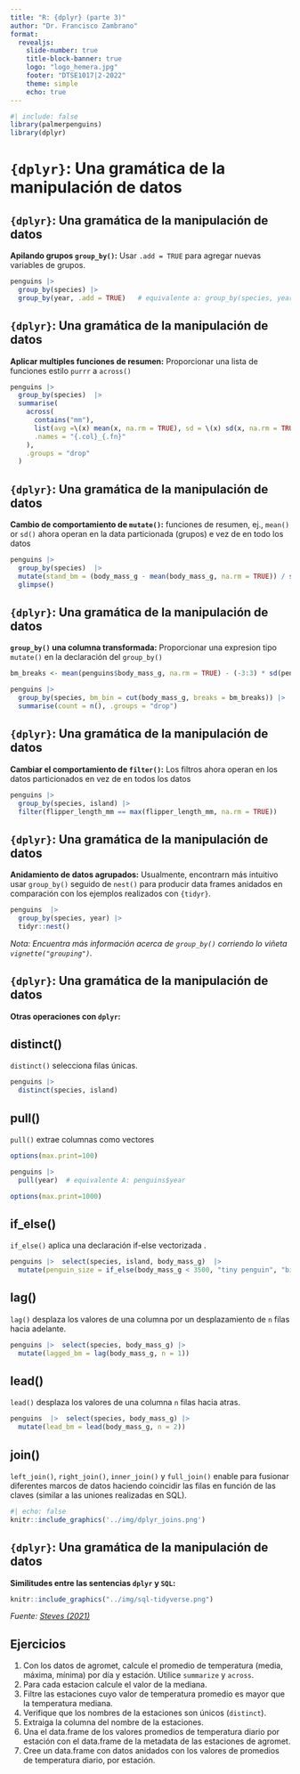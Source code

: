 ```yaml
---
title: "R: {dplyr} (parte 3)"
author: "Dr. Francisco Zambrano"
format: 
  revealjs:
    slide-number: true
    title-block-banner: true
    logo: "logo_hemera.jpg"
    footer: "DTSE1017|2-2022"
    theme: simple
    echo: true
---
```


```r
#| include: false
library(palmerpenguins)
library(dplyr)
```

# `{dplyr}`: Una gramática de la manipulación de datos {background-color="brown"}

## `{dplyr}`: Una gramática de la manipulación de datos {.smaller .scrollable background-image="https://raw.githubusercontent.com/tidyverse/dplyr/master/man/figures/logo.png" background-position="97.5% 2.5%" background-size="7.5%" layout="true"}

**Apilando grupos `group_by()`:** Usar `.add = TRUE` para agregar nuevas variables de grupos.

```r
penguins |>  
  group_by(species) |>  
  group_by(year, .add = TRUE)   # equivalente a: group_by(species, year)
```

## `{dplyr}`: Una gramática de la manipulación de datos {.smaller .scrollable background-image="https://raw.githubusercontent.com/tidyverse/dplyr/master/man/figures/logo.png" background-position="97.5% 2.5%" background-size="7.5%" layout="true"}

**Aplicar multiples funciones de resumen:** Proporcionar una lista de funciones estilo `purrr` a `across()`

```r
penguins |> 
  group_by(species)  |> 
  summarise(
    across(
      contains("mm"),
      list(avg =\(x) mean(x, na.rm = TRUE), sd = \(x) sd(x, na.rm = TRUE)),
      .names = "{.col}_{.fn}"
    ),
    .groups = "drop"
  )
```

## `{dplyr}`: Una gramática de la manipulación de datos {.smaller .scrollable background-image="https://raw.githubusercontent.com/tidyverse/dplyr/master/man/figures/logo.png" background-position="97.5% 2.5%" background-size="7.5%" layout="true"}

**Cambio de comportamiento de `mutate()`:** funciones de resumen, ej., `mean()` or `sd()` ahora operan en la data particionada (grupos) e vez de en todo los datos

```r
penguins |> 
  group_by(species)  |>  
  mutate(stand_bm = (body_mass_g - mean(body_mass_g, na.rm = TRUE)) / sd(body_mass_g, na.rm = TRUE))  |> 
  glimpse()
```

## `{dplyr}`: Una gramática de la manipulación de datos {.smaller .scrollable background-image="https://raw.githubusercontent.com/tidyverse/dplyr/master/man/figures/logo.png" background-position="97.5% 2.5%" background-size="7.5%" layout="true"}

**`group_by()` una columna transformada:** Proporcionar una expresion tipo `mutate()` en la declaración del `group_by()`

```r
bm_breaks <- mean(penguins$body_mass_g, na.rm = TRUE) - (-3:3) * sd(penguins$body_mass_g, na.rm = TRUE)

penguins |>  
  group_by(species, bm_bin = cut(body_mass_g, breaks = bm_breaks)) |> 
  summarise(count = n(), .groups = "drop")
```

## `{dplyr}`: Una gramática de la manipulación de datos {.smaller .scrollable background-image="https://raw.githubusercontent.com/tidyverse/dplyr/master/man/figures/logo.png" background-position="97.5% 2.5%" background-size="7.5%" layout="true"}

**Cambiar el comportamiento de `filter()`:** Los filtros ahora operan en los datos particionados en vez de en todos los datos

```r
penguins |>  
  group_by(species, island) |>  
  filter(flipper_length_mm == max(flipper_length_mm, na.rm = TRUE))
```

## `{dplyr}`: Una gramática de la manipulación de datos {.smaller .scrollable background-image="https://raw.githubusercontent.com/tidyverse/dplyr/master/man/figures/logo.png" background-position="97.5% 2.5%" background-size="7.5%" layout="true"}

**Anidamiento de datos agrupados:** Usualmente, encontrarn más intuitivo usar `group_by()` seguido de `nest()` para producir data frames anidados en comparación con los ejemplos realizados con `{tidyr}`.

```r
penguins  |>  
  group_by(species, year) |>  
  tidyr::nest()
```

*Nota: Encuentra más información acerca de `group_by()` corriendo lo viñeta `vignette("grouping")`.*

## `{dplyr}`: Una gramática de la manipulación de datos {.smaller .scrollable background-image="https://raw.githubusercontent.com/tidyverse/dplyr/master/man/figures/logo.png" background-position="97.5% 2.5%" background-size="7.5%" layout="true"}

**Otras operaciones con `dplyr`:**

::: panel-tabset
## distinct()

`distinct()` selecciona filas únicas.

```r
penguins |>  
  distinct(species, island)
```

## pull()

`pull()` extrae columnas como vectores

```r
options(max.print=100)
```

```r
penguins |>  
  pull(year)  # equivalente A: penguins$year
```

```r
options(max.print=1000)
```

## if_else()

`if_else()` aplica una declaración if-else vectorizada .

```r
penguins |>  select(species, island, body_mass_g)  |>  
  mutate(penguin_size = if_else(body_mass_g < 3500, "tiny penguin", "big penguin"))
```

## lag()

`lag()` desplaza los valores de una columna por un desplazamiento de `n` filas hacia adelante.

```r
penguins |>  select(species, body_mass_g) |>  
  mutate(lagged_bm = lag(body_mass_g, n = 1))
```

## lead()

`lead()` desplaza los valores de una columna `n` filas hacia atras.

```r
penguins  |>  select(species, body_mass_g) |>  
  mutate(lead_bm = lead(body_mass_g, n = 2))
```

## join()

`left_join()`, `right_join()`, `inner_join()` y `full_join()` enable para fusionar diferentes marcos de datos haciendo coincidir las filas en función de las claves (similar a las uniones realizadas en SQL).

```r
#| echo: false
knitr::include_graphics('../img/dplyr_joins.png')
```
:::

## `{dplyr}`: Una gramática de la manipulación de datos {.smaller .scrollable background-image="https://raw.githubusercontent.com/tidyverse/dplyr/master/man/figures/logo.png" background-position="97.5% 2.5%" background-size="7.5%" layout="true"}

**Similitudes entre las sentencias `dplyr` y `SQL`:**

```r
knitr::include_graphics("../img/sql-tidyverse.png")
```

*Fuente: [Steves (2021)](https://www.rstudio.com/resources/rstudioglobal-2021/the-dynamic-duo-sql-and-r/)*

## Ejercicios {.smaller .scrollable}

1.  Con los datos de agromet, calcule el promedio de temperatura (media, máxima, mínima) por día y estación. Utilice `summarize` y `across`.
2.  Para cada estacion calcule el valor de la mediana.
3.  Filtre las estaciones cuyo valor de temperatura promedio es mayor que la temperatura mediana.
4.  Verifique que los nombres de la estaciones son únicos (`distinct`).
5.  Extraiga la columna del nombre de la estaciones.
6.  Una el data.frame de los valores promedios de temperatura diario por estación con el data.frame de la metadata de las estaciones de agromet.
7.  Cree un data.frame con datos anidados con los valores de promedios de temperatura diario, por estación.
